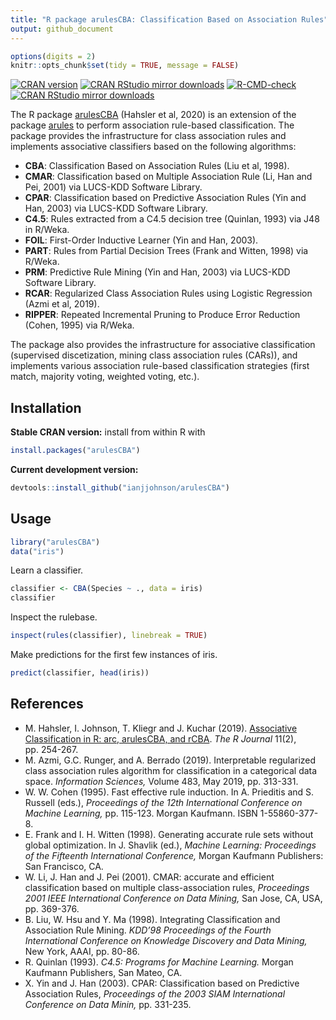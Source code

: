 ```yaml
---
title: "R package arulesCBA: Classification Based on Association Rules"
output: github_document
---
```


```r
options(digits = 2)
knitr::opts_chunk$set(tidy = TRUE, message = FALSE)
```

[![CRAN version](https://www.r-pkg.org/badges/version/arulesCBA)](https://cran.r-project.org/package=arulesCBA)
[![CRAN RStudio mirror downloads](http://cranlogs.r-pkg.org/badges/arulesCBA)](https://cran.r-project.org/package=arulesCBA)
  [![R-CMD-check](https://github.com/ianjjohnson/arulesCBA/workflows/R-CMD-check/badge.svg)](https://github.com/ianjjohnson/arulesCBA/actions)
[![CRAN RStudio mirror downloads](https://cranlogs.r-pkg.org/badges/arulesCBA)](https://cran.r-project.org/package=arulesCBA)

The R package [arulesCBA](https://cran.r-project.org/package=arulesCBA) (Hahsler et al, 2020) 
is an extension of the package [arules](https://cran.r-project.org/package=arules) to perform
association rule-based classification. The package provides the infrastructure for class association rules and implements associative classifiers based on the following algorithms:

* __CBA__:    Classification Based on Association Rules (Liu et al, 1998).
* __CMAR__:   Classification based on Multiple Association Rule  (Li, Han and Pei, 2001) via LUCS-KDD Software Library.
* __CPAR__:   Classification based on Predictive Association Rules (Yin and Han, 2003) via LUCS-KDD Software Library.
* __C4.5__:   Rules extracted from a C4.5 decision tree (Quinlan, 1993) via J48 in R/Weka.
* __FOIL__:   First-Order Inductive Learner (Yin and Han, 2003).
* __PART__:   Rules from Partial Decision Trees (Frank and Witten, 1998) via R/Weka.
* __PRM__:    Predictive Rule Mining (Yin and Han, 2003) via LUCS-KDD Software Library.
* __RCAR__:   Regularized Class Association Rules using Logistic Regression (Azmi et al, 2019).
* __RIPPER__: Repeated Incremental Pruning to Produce Error Reduction (Cohen, 1995) via R/Weka.

The package also provides the infrastructure for associative classification (supervised discetization, mining class association rules (CARs)), and implements various association rule-based classification strategies
(first match, majority voting, weighted voting, etc.).

## Installation

__Stable CRAN version:__ install from within R with
```r
install.packages("arulesCBA")
```
__Current development version:__ 
```r
devtools::install_github("ianjjohnson/arulesCBA")
```

## Usage

```r
library("arulesCBA")
data("iris")
```

Learn a classifier.

```r
classifier <- CBA(Species ~ ., data = iris)
classifier
```

Inspect the rulebase.

```r
inspect(rules(classifier), linebreak = TRUE)
```
  
Make predictions for the first few instances of iris.

```r
predict(classifier, head(iris))
```

## References

* M. Hahsler, I. Johnson, T. Kliegr and J. Kuchar (2019). [Associative Classification in R: arc, arulesCBA, and rCBA](https://journal.r-project.org/archive/2019/RJ-2019-048/). _The R Journal_ 11(2), pp. 254-267.
* M. Azmi, G.C. Runger, and A. Berrado (2019). Interpretable regularized class association rules algorithm for classification in a categorical data space. _Information Sciences,_ Volume 483, May 2019, pp. 313-331.
* W. W. Cohen (1995). Fast effective rule induction. In A. Prieditis and S. Russell (eds.), _Proceedings of the 12th International Conference on Machine Learning,_ pp. 115-123. Morgan Kaufmann. ISBN 1-55860-377-8.
* E. Frank and I. H. Witten (1998). Generating accurate rule sets without global optimization. In J. Shavlik (ed.), _Machine Learning: Proceedings of the Fifteenth International Conference,_ Morgan Kaufmann Publishers: San Francisco, CA.
* W. Li, J. Han and J. Pei (2001). CMAR: accurate and efficient classification based on multiple class-association rules, _Proceedings 2001 IEEE International Conference on Data Mining,_ San Jose, CA, USA, pp. 369-376.
* B. Liu, W. Hsu and Y. Ma (1998). Integrating Classification and Association Rule Mining. _KDD'98 Proceedings of the Fourth International Conference on Knowledge Discovery and Data Mining,_ New York, AAAI, pp. 80-86.
* R. Quinlan (1993). _C4.5: Programs for Machine Learning._ Morgan Kaufmann Publishers, San Mateo, CA.
* X. Yin and J. Han (2003). CPAR: Classification based on Predictive Association Rules, _Proceedings of the 2003 SIAM International Conference on Data Minin,_ pp. 331-235.
